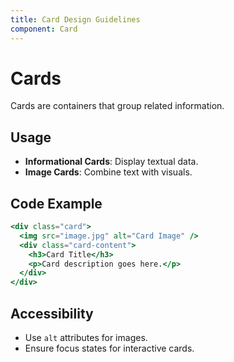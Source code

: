 ```yaml
---
title: Card Design Guidelines
component: Card
---
```


# Cards

Cards are containers that group related information.

## Usage

- **Informational Cards**: Display textual data.
- **Image Cards**: Combine text with visuals.

## Code Example

```jsx
<div class="card">
  <img src="image.jpg" alt="Card Image" />
  <div class="card-content">
    <h3>Card Title</h3>
    <p>Card description goes here.</p>
  </div>
</div>
```

## Accessibility

- Use `alt` attributes for images.
- Ensure focus states for interactive cards.
